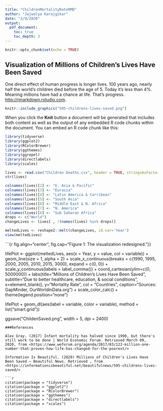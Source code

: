 ---
title: "ChildrenMortalityRateRMD"
author: "Jajwalya Karajgikar"
date: "3/9/2020"
output:   
  pdf_document:
    toc: true
    toc_depth: 3
---

```{r setup, include=FALSE}
knitr::opts_chunk$set(echo = TRUE)
```

## Visualization of Millions of Children's Lives Have Been Saved

One direct effect of human progress is longer lives. 100 years ago, nearly half the world’s children died before the age of 5. Today it’s less than 4%. Meaning millions have had a chance at life. That’s progress. <http://rmarkdown.rstudio.com>.
```{r, fig.align="center", fig.cap="Figure 1: The image to be redesigned."}
knitr::include_graphics("595-childrens-lives-saved.png")
```
When you click the **Knit** button a document will be generated that includes both content as well as the output of any embedded R code chunks within the document. You can embed an R code chunk like this:

```{r library}
library(tidyverse)
library(ggplot2)
library(RColorBrewer)
library(ggthemes)
library(ggrepel)
library(directlabels)
library(scales)
```

```{r read data}
lives <- read.csv("Children Deaths.csv", header = TRUE, stringsAsFactors=FALSE)
str(lives)
```

```{r rename}
colnames(lives)[2] <- "E. Asia & Pacific"
colnames(lives)[3] <- "Eurasia"
colnames(lives)[4] <- "Latin America & Carribean"
colnames(lives)[5] <- "South Asia"
colnames(lives)[6] <- "Middle East & N. Africa"
colnames(lives)[7] <- "N. America"
colnames(lives)[8] <- "Sub Saharan Africa"
drops <- c("World")
changeLives <- lives[ , !(names(lives) %in% drops)]
```

```{r reshape data}
meltedLives <- reshape2::melt(changeLives, id.var='Year')
view(meltedLives)
```

```{r fig.align="center", fig.cap="Figure 1: The visualization redesigned."}}


lifePlot <- ggplot(meltedLives, 
                   aes(x = Year, y = value, col = variable)) + 
  geom_line(size = 1, alpha = 2) +
  scale_x_continuous(breaks = c(1990, 1995, 2000, 2005, 2010, 2015, 3000), 
                     expand = c(0, 0)) +
  scale_y_continuous(labels = label_comma()) +
  coord_cartesian(ylim=c(0, 5000000)) +
  labs(title="Millions of Children's Lives Have Been Saved", 
       subtitle="Due to better healthcare, education, & social conditions",
       x=element_blank(),
       y="Mortality Rate", 
       col = "Countries",
       caption="Sources: GapMinder, OurWorldinData.org") +
  scale_color_calc() +
  theme(legend.position="none") 

lifePlot + geom_dl(aes(label = variable, color = variable), 
          method = list("smart.grid"))

ggsave("ChildenSaved.png", width = 5, dpi = 2400)
```
###References

Alex Gray. (2017) Infant mortality has halved since 1990, but there's still work to be done | World Economic Forum. Retrieved March 09, 2020, from <https://www.weforum.org/agenda/2017/03/122-million-one-number-that-proves-how-life-has-changed-for-the-poorest/>

Information Is Beautiful. (2020) Millions of Children's Lives Have Been Saved — Beautiful News. Retrieved , from <https://informationisbeautiful.net/beautifulnews/595-childrens-lives-saved/>

```{r}
citation(package = "tidyverse")
citation(package = "ggplot2")
citation(package = "RColorBrewer")
citation(package = "ggthemes")
citation(package = "directlabels")
citation(package = "scales")
```